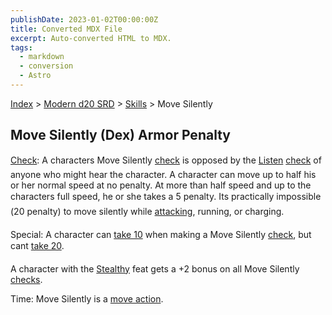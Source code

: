 ```yaml
---
publishDate: 2023-01-02T00:00:00Z
title: Converted MDX File
excerpt: Auto-converted HTML to MDX.
tags:
  - markdown
  - conversion
  - Astro
---
```






[Index](-index) > [Modern d20 SRD](modern-d20-srd-index) > [Skills](modern-d20-srd-skills-index) > Move Silently




## Move Silently (Dex) Armor Penalty


[Check](modern-d20-srd-skills-skill-basics-php#skill-check-index): A characters Move Silently [check](modern-d20-srd-skills-skill-basics-php#skill-check-index) is opposed by the [Listen](modern-d20-srd-skills-listen) [check](modern-d20-srd-skills-skill-basics-php#skill-check-index) of anyone who might hear the character. A character can move up to half his or her normal speed at no penalty. At more than half speed and up to the characters full speed, he or she takes a 5 penalty. Its practically impossible (20 penalty) to move silently while [attacking](modern-d20-srd-combat-attack-actions), running, or charging.



Special: A character can [take
10](modern-d20-srd-skills-skill-basics-php#take10-index) when making a Move Silently [check](modern-d20-srd-skills-skill-basics-php#skill-check-index), but cant [take
20](modern-d20-srd-skills-skill-basics-php#take20-index).



A character with the [Stealthy](modern-d20-srd-feats-stealthy) feat gets a +2 bonus on all Move Silently [checks](modern-d20-srd-skills-skill-basics-php#skill-check-index).



Time: Move Silently is a [move
action](modern-d20-srd-combat-move-actions).




